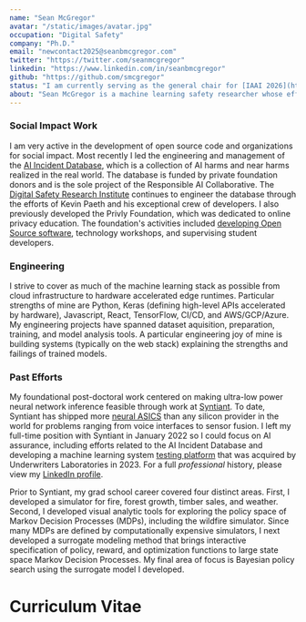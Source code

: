 ```yaml
---
name: "Sean McGregor"
avatar: "/static/images/avatar.jpg"
occupation: "Digital Safety"
company: "Ph.D."
email: "newcontact2025@seanbmcgregor.com"
twitter: "https://twitter.com/seanmcgregor"
linkedin: "https://www.linkedin.com/in/seanbmcgregor"
github: "https://github.com/smcgregor"
status: "I am currently serving as the general chair for [IAAI 2026](https://aaai.org/conference/aaai/aaai-25/iaai-25-call/), advancing the reliability of LLM benchmarks, hacking on a few interesting side projects, and continuing to build on my past work surrounding safety data. If you would like to chat, you can [book a short meeting](https://calendly.com/seanbmcgregor/15min) with me."
about: "Sean McGregor is a machine learning safety researcher whose efforts have included starting up the [Digital Safety Research Institute](https://dsri.org/) at the [UL Research Institutes](https://ul.org/), launching the [AI Incident Database](https://incidentdatabase.ai/), and training edge neural network models for the neural accelerator startup [Syntiant](https://www.syntiant.com/). With an applications-centered research program spanning reinforcement learning for wildfire suppression and deep learning for heliophysics, Sean has covered a wide range of safety critical domains. Outside his day jobs, Sean's open source development work has earned media attention in the [Atlantic](https://www.theatlantic.com/technology/archive/2012/04/a-privacy-manifesto-in-code-what-if-your-emails-never-went-to-gmail-and-twitter-couldnt-see-your-tweets/255414/), [Der Spiegel](https://www.spiegel.de/netzwelt/web/datenschutz-projekt-privly-hier-liest-facebook-nicht-mit-a-825950.html), [Wired](https://www.wired.com/story/artificial-intelligence-hall-shame/), [Venture Beat](https://venturebeat.com/2021/01/15/the-ai-incident-database-wants-to-improve-the-safety-of-machine-learning/), [Vice](https://www.vice.com/en/article/m7agjq/this-database-is-finally-holding-ai-accountable), and [O'Reilly](http://radar.oreilly.com/2013/07/securing-user-content-in-the-javascriptable-web.html) while his technical publications have [appeared](/pages/vitae.html) in a variety of machine learning, HCI, ethics, and application-centered proceedings."
---
```



### <ReactIconInline i="FaHeart" /> Social Impact Work

I am very active in the development of open source code and organizations for social impact.
Most recently I led the engineering and management of the [AI Incident Database](https://incidentdatabase.ai/),
which is a collection of AI harms and near harms realized in the real world.
The database is funded by private foundation donors and is the sole project of the Responsible AI Collaborative.
The [Digital Safety Research Institute](https://dsri.org/) continues to engineer the database through the
efforts of Kevin Paeth and his exceptional crew of developers.
I also previously developed the Privly Foundation, which was dedicated to online privacy
education. The foundation's activities included [developing Open Source software](https://priv.ly/),
technology workshops, and supervising student developers.

### <ReactIconInline i="FaWrench" /> Engineering

I strive to cover as much of the machine learning stack as possible from cloud infrastructure to
hardware accelerated edge runtimes. Particular strengths of mine are Python,
Keras (defining high-level APIs accelerated by hardware), Javascript,
React, TensorFlow, CI/CD, and AWS/GCP/Azure.
My engineering projects have spanned dataset aquisition, preparation,
training, and model analysis tools. A particular engineering joy of mine
is building systems (typically on the web stack) explaining the strengths and failings of
trained models.

### <ReactIconInline i="FaMicrochip" /> Past Efforts <ReactIconInline i="FaGraduationCap" />

My foundational post-doctoral work centered on making ultra-low power neural network
inference feasible through work at [Syntiant](https://syntiant.com/). To date,
Syntiant has shipped more [neural ASICS](https://en.wikipedia.org/wiki/AI_accelerator#Emergence_of_dedicated_AI_accelerator_ASICs)
than any silicon provider in the world for problems ranging from voice interfaces to sensor fusion.
I left my full-time position with Syntiant in January 2022 so I could focus on AI assurance, including efforts
related to the AI Incident Database and developing a machine learning system [testing platform](https://dyff.io/) that
was acquired by Underwriters Laboratories in 2023.
For a full _professional_ history, please view my [LinkedIn profile](https://www.linkedin.com/in/seanbmcgregor).

Prior to Syntiant, my grad school career covered four distinct areas.
First, I developed a simulator for fire, forest growth, timber sales, and weather.
Second, I developed visual analytic tools for exploring the policy space of Markov Decision Processes (MDPs),
including the wildfire simulator. Since many MDPs are defined by computationally expensive simulators,
I next developed a surrogate modeling method that brings interactive specification of policy, reward, and
optimization functions to large state space Markov Decision Processes. My final area of focus is Bayesian
policy search using the surrogate model I developed.

# Curriculum Vitae